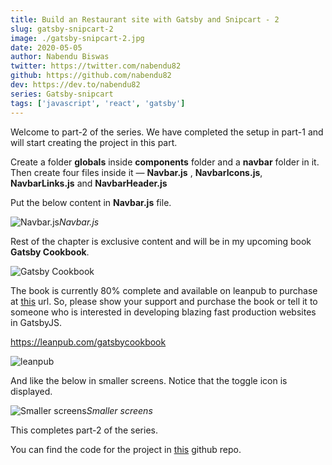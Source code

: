 ```yaml
---
title: Build an Restaurant site with Gatsby and Snipcart - 2
slug: gatsby-snipcart-2
image: ./gatsby-snipcart-2.jpg
date: 2020-05-05
author: Nabendu Biswas
twitter: https://twitter.com/nabendu82
github: https://github.com/nabendu82
dev: https://dev.to/nabendu82
series: Gatsby-snipcart
tags: ['javascript', 'react', 'gatsby']
---
```


Welcome to part-2 of the series. We have completed the setup in part-1 and will start creating the project in this part.

Create a folder **globals** inside **components** folder and a **navbar** folder in it. Then create four files inside it — **Navbar.js** , **NavbarIcons.js**, **NavbarLinks.js** and **NavbarHeader.js**

Put the below content in **Navbar.js** file.

![Navbar.js](https://res.cloudinary.com/dxkxvfo2o/image/upload/v1589971573/2-restro/1_gqoy1y.png)*Navbar.js*

Rest of the chapter is exclusive content and will be in my upcoming book **Gatsby Cookbook**.

<div className={styles.image__small}>

![Gatsby Cookbook](https://res.cloudinary.com/dxkxvfo2o/image/upload/v1589892514/Gatsby_rnjo2t.png)

</div>

The book is currently 80% complete and available on leanpub to purchase at [this](https://leanpub.com/gatsbycookbook) url. So, please show your support and purchase the book or tell it to someone who is interested in developing blazing fast production websites in GatsbyJS.

https://leanpub.com/gatsbycookbook

![leanpub](https://res.cloudinary.com/dxkxvfo2o/image/upload/v1591207471/dev30andUp/leanpub_kfrpls.png)

And like the below in smaller screens. Notice that the toggle icon is displayed.

![Smaller screens](https://res.cloudinary.com/dxkxvfo2o/image/upload/v1589971576/2-restro/11_cwyucw.png)*Smaller screens*

This completes part-2 of the series.

You can find the code for the project in [this](https://github.com/nabendu82/restaurant-gatsby) github repo.
